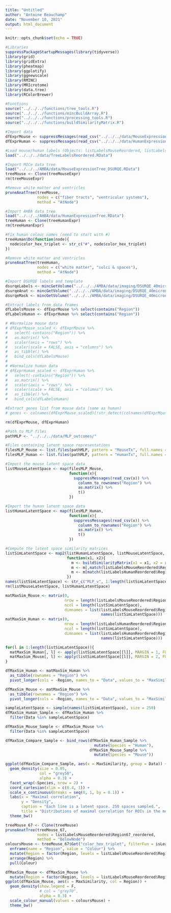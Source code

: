 ```yaml
---
title: "Untitled"
author: "Antoine Beauchamp"
date: "November 10, 2021"
output: html_document
---
```


```r
knitr::opts_chunk$set(echo = TRUE)
```


```r
#Libraries
suppressPackageStartupMessages(library(tidyverse))
library(grid)
library(gridExtra)
library(pheatmap)
library(ggplotify)
library(ggnewscale)
library(RMINC)
library(MRIcrotome)
library(data.tree)
library(RColorBrewer)
```

```r
#Functions
source("../../../functions/tree_tools.R")
source("../../../functions/mincBuildArray.R")
source("../../../functions/processing_tools.R")
source("../../../functions/buildSimilarityMatrix.R")
```

```r
#Import data
dfExprMouse <- suppressMessages(read_csv("../../../data/MouseExpressionMatrix_voxel_coronal_maskcoronal_log2_grouped_imputed_labelled.csv"))
dfExprHuman <- suppressMessages(read_csv("../../../data/HumanExpressionMatrix_Samples_pipeline_v1_labelled.csv"))

#Load mouse/human labels (Objects: listLabelsMouseReordered, listLabelsHumanReordered)
load("../../../data/TreeLabelsReordered.RData")

#Import MICe data tree
load("../../../AMBA/data/MouseExpressionTree_DSURQE.RData")
treeMouse <- Clone(treeMouseExpr)
rm(treeMouseExpr)

#Remove white matter and ventricles
pruneAnatTree(treeMouse, 
              nodes = c("fiber tracts", "ventricular systems"),
              method = "AtNode")

#Import AHBA data tree
load("../../../AHBA/data/HumanExpressionTree.RData")
treeHuman <- Clone(treeHumanExpr)
rm(treeHumanExpr)

#Fix human colour names (need to start with #)
treeHuman$Do(function(node){
  node$color_hex_triplet <- str_c("#", node$color_hex_triplet)
})

#Remove white matter and ventricles
pruneAnatTree(treeHuman,
              nodes = c("white matter", "sulci & spaces"),
              method = "AtNode")

#Import DSURQE labels and template
dsurqeLabels <- mincGetVolume("../../../AMBA/data/imaging/DSURQE_40micron_labels.mnc")
dsurqeAnat <- mincGetVolume("../../../AMBA/data/imaging/DSURQE_40micron_average.mnc")
dsurqeMask <- mincGetVolume("../../../AMBA/data/imaging/DSURQE_40micron_mask.mnc")
```

```r
#Extract labels from data frames
dfLabelsMouse <- dfExprMouse %>% select(contains("Region"))
dfLabelsHuman <- dfExprHuman %>% select(contains("Region"))

# #Normalize mouse data
# dfExprMouse_scaled <- dfExprMouse %>% 
#   select(-contains("Region")) %>% 
#   as.matrix() %>% 
#   scaler(axis = "rows") %>% 
#   scaler(scale = FALSE, axis = "columns") %>% 
#   as_tibble() %>% 
#   bind_cols(dfLabelsMouse)
# 
# #Normalize human data
# dfExprHuman_scaled <- dfExprHuman %>% 
#   select(-contains("Region")) %>% 
#   as.matrix() %>% 
#   scaler(axis = "rows") %>% 
#   scaler(scale = FALSE, axis = "columns") %>% 
#   as_tibble() %>% 
#   bind_cols(dfLabelsHuman)

#Extract genes list from mouse data (same as human)
# genes <- colnames(dfExprMouse_scaled)[!str_detect(colnames(dfExprMouse_scaled), "Region")]

rm(dfExprMouse, dfExprHuman)
```

```r
#Path to MLP files
pathMLP <- "../../../data/MLP_outcomes/"

#Files containing latent space representations
filesMLP_Mouse <- list.files(pathMLP, pattern = "MouseTx", full.names = T)
filesMLP_Human <- list.files(pathMLP, pattern = "HumanTx", full.names = T)

#Import the mouse latent space data
listMouseLatentSpace <- map(filesMLP_Mouse,
                            function(x){
                              suppressMessages(read_csv(x)) %>% 
                                column_to_rownames("Region") %>% 
                                as.matrix() %>% 
                                t()
                            })

#Import the human latent space data
listHumanLatentSpace <- map(filesMLP_Human,
                            function(x){
                              suppressMessages(read_csv(x)) %>% 
                                column_to_rownames("Region") %>% 
                                as.matrix() %>% 
                                t()
                            })

#Compute the latent space similarity matrices
listSimLatentSpace <- map2(listHumanLatentSpace, listMouseLatentSpace,
                           function(x1, x2){
                             m <- buildSimilarityMatrix(x1 = x1, x2 = x2)
                             m <- m[,match(listLabelsMouseReordered$Region67_reordered, colnames(m))]
                             m <- m[match(listLabelsHumanReordered$Region88_reordered, rownames(m)),]
                           })
names(listSimLatentSpace) <- str_c("MLP_v", 1:length(listSimLatentSpace))
rm(listMouseLatentSpace, listHumanLatentSpace)
```

```r
matMaxSim_Mouse <- matrix(0,
                          nrow = length(listLabelsMouseReordered$Region67_reordered),
                          ncol = length(listSimLatentSpace),
                          dimnames = list(listLabelsMouseReordered$Region67_reordered,
                                          names(listSimLatentSpace)))
matMaxSim_Human <- matrix(0, 
                          nrow = length(listLabelsHumanReordered$Region88_reordered),
                          ncol = length(listSimLatentSpace),
                          dimnames = list(listLabelsHumanReordered$Region88_reordered,
                                          names(listSimLatentSpace)))

for(l in 1:length(listSimLatentSpace)){
  matMaxSim_Human[, l] <- apply(listSimLatentSpace[[l]], MARGIN = 1, FUN = max)
  matMaxSim_Mouse[, l] <- apply(listSimLatentSpace[[l]], MARGIN = 2, FUN = max)
}

dfMaxSim_Human <- matMaxSim_Human %>% 
  as_tibble(rownames = "Region") %>% 
  pivot_longer(cols = -Region, names_to = "Data", values_to = "MaxSimilarity")

dfMaxSim_Mouse <- matMaxSim_Mouse %>% 
  as_tibble(rownames = "Region") %>% 
  pivot_longer(cols = -Region, names_to = "Data", values_to = "MaxSimilarity")

sampleLatentSpace <- sample(names(listSimLatentSpace), size = 250)
dfMaxSim_Human_Sample <- dfMaxSim_Human %>% 
  filter(Data %in% sampleLatentSpace)

dfMaxSim_Mouse_Sample <- dfMaxSim_Mouse %>% 
  filter(Data %in% sampleLatentSpace)

dfMaxSim_Compare_Sample <- bind_rows(dfMaxSim_Human_Sample %>% 
                                       mutate(Species = "Human"),
                                     dfMaxSim_Mouse_Sample %>% 
                                       mutate(Species = "Mouse"))
```

```r
ggplot(dfMaxSim_Compare_Sample, aes(x = MaxSimilarity, group = Data)) + 
  geom_density(size = 0.05,
               col = "grey50",
               alpha = 0.3) + 
  facet_wrap(~Species, nrow = 2) + 
  coord_cartesian(xlim = c(0.4, 1)) + 
  scale_x_continuous(breaks = seq(0, 1, by = 0.1)) + 
  labs(x = "Maximal correlation",
       y = "Density",
       caption = "Each line is a latent space. 250 spaces sampled.",
       title = "Distributions of maximal correlation for ROIs in the mouse and human") + 
  theme_bw()
```


```r
treeMouse_67 <- Clone(treeMouse)
pruneAnatTree(treeMouse_67,
              nodes = listLabelsMouseReordered$Region67_reordered,
              method = "BelowNode")
coloursMouse <- treeMouse_67$Get("color_hex_triplet", filterFun = isLeaf) %>% 
  enframe(name = "Region", value = "Colour") %>% 
  mutate(Region = factor(Region, levels = listLabelsMouseReordered$Region67_reordered)) %>% 
  arrange(Region) %>% 
  pull(Colour)

dfMaxSim_Mouse <- dfMaxSim_Mouse %>% 
  mutate(Region = factor(Region, levels = listLabelsMouseReordered$Region67_reordered))
ggplot(dfMaxSim_Mouse, aes(x = MaxSimilarity, col = Region)) + 
  geom_density(show.legend = F,
               # col = "grey70",
               alpha = 0.3) + 
  scale_colour_manual(values = coloursMouse) + 
  theme_bw()
```

